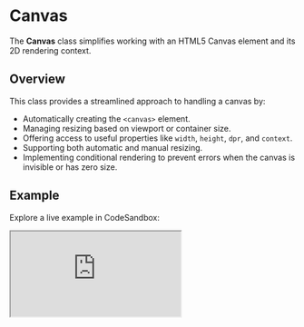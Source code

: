 # Canvas

The **Canvas** class simplifies working with an HTML5 Canvas element and its 2D rendering context. 

## Overview

This class provides a streamlined approach to handling a canvas by:
- Automatically creating the `<canvas>` element.
- Managing resizing based on viewport or container size.
- Offering access to useful properties like `width`, `height`, `dpr`, and `context`.
- Supporting both automatic and manual resizing.
- Implementing conditional rendering to prevent errors when the canvas is invisible or has zero size.

## Example

Explore a live example in CodeSandbox:

<iframe 
  src="https://codesandbox.io/embed/hw5l83?view=preview"
  style={{
    width: "100%",
    height: "500px",
    border: "0",
    borderRadius: "4px",
    overflow: "hidden"
  }}
  title="CodeSandbox Embed"
  allow="accelerometer; ambient-light-sensor; camera; encrypted-media; geolocation; gyroscope; hid; microphone; midi; payment; usb; vr; xr-spatial-tracking"
  sandbox="allow-forms allow-modals allow-popups allow-presentation allow-same-origin allow-scripts"
/>



## Props

### Static Props

Static properties are set during initialization and cannot be modified later.

<table>
  <tr>
    <th>Name</th>
    <th>Description</th>
    <th>Type</th>
    <th>Default Value</th>
  </tr>
  
  <tr>
    <td>container</td>
    <td>Parent element used to determine canvas size. If `null`, it uses the viewport.</td>
    <td><code>HTMLElement | null</code></td>
    <td><code>null</code></td>
  </tr>
  
  <tr>
    <td>append</td>
    <td>If `true`, appends the canvas to the `container`. Ignored if `container` is `null`.</td>
    <td><code>boolean</code></td>
    <td><code>true</code></td>
  </tr>
  
  <tr>
    <td>resizeOnInit</td>
    <td>Automatically adjusts canvas size on initialization.</td>
    <td><code>boolean</code></td>
    <td><code>true</code></td>
  </tr>
  
  <tr>
    <td>resizeOnRuntime</td>
    <td>Enables dynamic resizing based on viewport or container changes.</td>
    <td><code>boolean</code></td>
    <td><code>false</code></td>
  </tr>
  
  <tr>
    <td>viewportTarget</td>
    <td>Defines which dimension(s) should trigger a resize. [Learn more](/docs/vevet/features#onviewport)</td>
    <td>`'width' | 'height' | 'both' | 'widthOnly' | 'heightOnly' | 'any' | 'trigger'`</td>
    <td><code>'any'</code></td>
  </tr>
  
  <tr>
    <td>resizeDebounce</td>
    <td>Debounce time (ms) for resize handling.</td>
    <td><code>number</code></td>
    <td><code>0</code></td>
  </tr>
</table>

### Mutable Props

Mutable properties can be updated at runtime using `.updateProps()`.

<table>
  <tr>
    <th>Name</th>
    <th>Description</th>
    <th>Type</th>
    <th>Default Value</th>
  </tr>
  
  <tr>
    <td>width</td>
    <td>Canvas width. Use `'auto'` to match the container's width.</td>
    <td><code>'auto' | number</code></td>
    <td><code>'auto'</code></td>
  </tr>
  
  <tr>
    <td>height</td>
    <td>Canvas height. Use `'auto'` to match the container's height.</td>
    <td><code>'auto' | number</code></td>
    <td><code>'auto'</code></td>
  </tr>
  
  <tr>
    <td>dpr</td>
    <td>Device Pixel Ratio (DPR). Use `'auto'` for automatic detection.</td>
    <td><code>'auto' | number</code></td>
    <td><code>'auto'</code></td>
  </tr>
</table>



## Accessors

:::note
All **[Module's accessors](/docs/base/Module/#accessors)** are available in this class.
:::

### canRender

Type: `boolean`

Checks if the canvas is ready to render.

### canvas

Type: `HTMLCanvasElement`

The canvas element instance.

### ctx

Type: `CanvasRenderingContext2D`

The 2D rendering context.

### dpr

Type: `number`

Current device pixel ratio.

### height

Type: `number`

Canvas height (DPR applied).

### offsetHeight

Type: `number`

Height without DPR scaling.

### offsetWidth

Type: `number`

Width without DPR scaling.

### width

Type: `number`

Canvas width (DPR applied).



## Methods

:::note
All **[Module's methods](/docs/base/Module/#methods)** are available in this class.
:::

### render

Renders content on the canvas if it's ready.

```ts
instance.render(({ canvas, ctx, dpr, width, height }) => {
  // Draw your scene here
});
```

### resize

Triggers a canvas resize based on container or viewport dimensions.

```ts
instance.resize();
```

### updateProps

Updates instance properties.

```ts
instance.updateProps({
  width: 100,
  height: 100,
});
```

### destroy

Destroys the instance and cleans up resources.

```ts
instance.destroy();
```



## Callbacks

:::note
All **[Module's callbacks](/docs/base/Module/#callbacks)** are available in this class.
:::

### resize

Fires when the canvas is resized.

```ts
const destruct = instance.on('resize', () => console.log('Canvas resized'));

// Cancel the callback
destruct();
```

